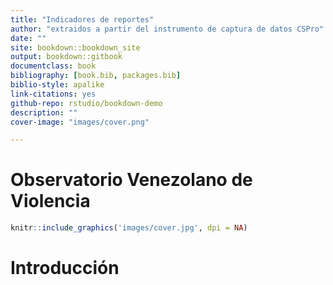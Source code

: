 ```yaml
--- 
title: "Indicadores de reportes"
author: "extraidos a partir del instrumento de captura de datos CSPro"
date: ""
site: bookdown::bookdown_site
output: bookdown::gitbook
documentclass: book
bibliography: [book.bib, packages.bib]
biblio-style: apalike
link-citations: yes
github-repo: rstudio/bookdown-demo
description: ""
cover-image: "images/cover.png"

---
```

# Observatorio Venezolano de Violencia {-}

```r
knitr::include_graphics('images/cover.jpg', dpi = NA)
```

# Introducción

